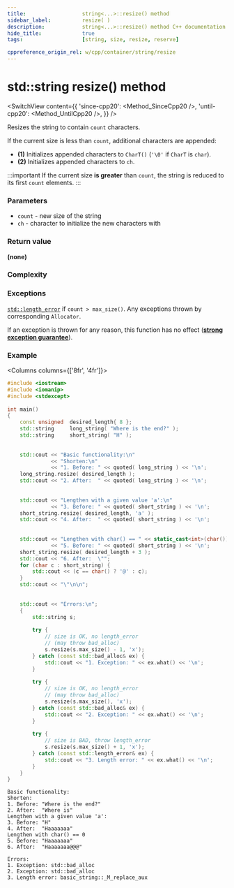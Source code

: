 ```yaml
---
title:					string<...>::resize() method
sidebar_label:			resize( )
description:			string<...>::resize() method C++ documentation
hide_title:				true
tags:					[string, size, resize, reserve]

cppreference_origin_rel: w/cpp/container/string/resize
---
```




<!----------------- Codes ---------------------->

<!-- resize() -->

# std::string resize() method

<SwitchView content={{
	'since-cpp20': <Method_SinceCpp20 />,
	'until-cpp20': <Method_UntilCpp20 />,
}} />

Resizes the string to contain `count` characters.

If the current size is less than `count`, additional characters are appended:
 - **(1)** Initializes appended characters to `CharT()` (`'\0'` if `CharT` is `char`).
 - **(2)** Initializes appended characters to `ch`.

:::important
If the current size **is greater** than `count`, the string is reduced to its first `count` elements.
:::

### Parameters

 - `count` - new size of the string
 - `ch` - character to initialize the new characters with

### Return value

**(none)**

### Complexity

<ImproveSection />

### Exceptions

[`std::length_error`](#) if `count > max_size()`. Any exceptions thrown by corresponding `Allocator`.

<Since v='cpp11'> If an exception is thrown for any reason, this function has no effect (<a href="#"><b>strong exception guarantee</b></a>). </Since>

### Example

<Columns columns={['8fr', '4fr']}>
<div>

```cpp title='Main.cpp' showLineNumbers
#include <iostream>
#include <iomanip>
#include <stdexcept>
 
int main()
{
    const unsigned  desired_length{ 8 };
    std::string     long_string( "Where is the end?" );
    std::string     short_string( "H" );
 
 
    std::cout << "Basic functionality:\n"
              << "Shorten:\n"
              << "1. Before: " << quoted( long_string ) << '\n';
    long_string.resize( desired_length );
    std::cout << "2. After:  " << quoted( long_string ) << '\n';
 
 
    std::cout << "Lengthen with a given value 'a':\n"
              << "3. Before: " << quoted( short_string ) << '\n';
    short_string.resize( desired_length, 'a' );
    std::cout << "4. After:  " << quoted( short_string ) << '\n';
 
 
    std::cout << "Lengthen with char() == " << static_cast<int>(char()) << '\n'
              << "5. Before: " << quoted( short_string ) << '\n';
    short_string.resize( desired_length + 3 );
    std::cout << "6. After:  \"";
    for (char c : short_string) {
        std::cout << (c == char() ? '@' : c);
    }
    std::cout << "\"\n\n";
 
 
    std::cout << "Errors:\n";
    {
        std::string s;
 
        try {
            // size is OK, no length_error
            // (may throw bad_alloc)
            s.resize(s.max_size() - 1, 'x');
        } catch (const std::bad_alloc& ex) {
            std::cout << "1. Exception: " << ex.what() << '\n';
        }
 
        try {
            // size is OK, no length_error
            // (may throw bad_alloc)
            s.resize(s.max_size(), 'x');
        } catch (const std::bad_alloc& ex) {
            std::cout << "2. Exception: " << ex.what() << '\n';
        }
 
        try {
            // size is BAD, throw length_error
            s.resize(s.max_size() + 1, 'x');
        } catch (const std::length_error& ex) {
            std::cout << "3. Length error: " << ex.what() << '\n';
        }
    }
}
```

</div>
<div>

```plaintext title="Output"
Basic functionality:
Shorten:
1. Before: "Where is the end?"
2. After:  "Where is"
Lengthen with a given value 'a':
3. Before: "H"
4. After:  "Haaaaaaa"
Lengthen with char() == 0
5. Before: "Haaaaaaa"
6. After:  "Haaaaaaa@@@"
 
Errors:
1. Exception: std::bad_alloc
2. Exception: std::bad_alloc
3. Length error: basic_string::_M_replace_aux
```

</div>
</Columns>
